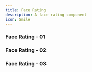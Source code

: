 ```yaml
---
title: Face Rating
description: A face rating component
icon: Smile
---
```


<References>
  <Reference label="Test" link="https://test.com" />
  <Reference label="Test" link="https://test.com" />
</References>

### Face Rating - 01
<ComponentPreview 
  name="face-rating-01"     
  classNameComponentContainer='min-h-[200px]' 
/>

### Face Rating - 02
<ComponentPreview 
  name="face-rating-02"     
  classNameComponentContainer='min-h-[200px]' 
/>

### Face Rating - 03
<ComponentPreview 
  name="face-rating-03"     
  classNameComponentContainer='min-h-[200px]' 
/>






